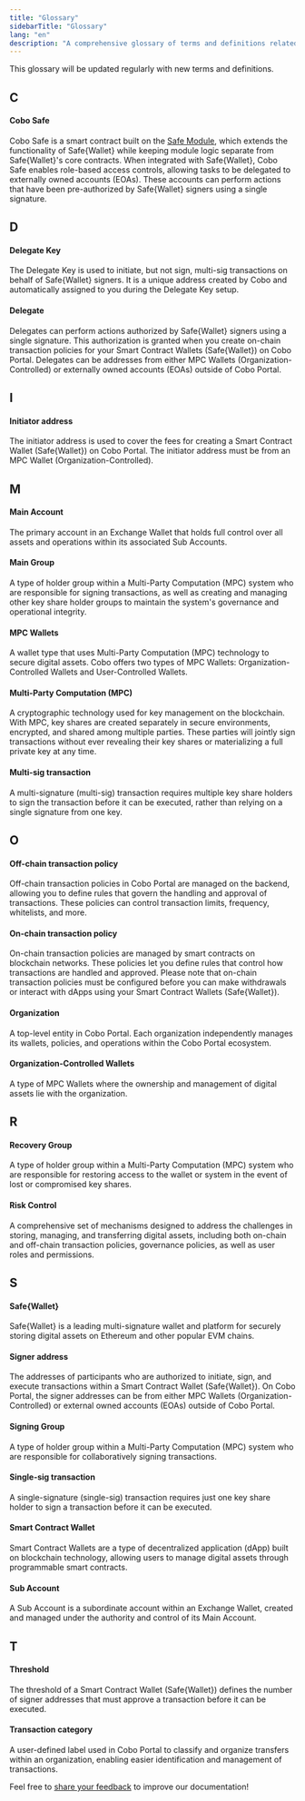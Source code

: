 ```yaml
---
title: "Glossary"
sidebarTitle: "Glossary"
lang: "en"
description: "A comprehensive glossary of terms and definitions related to Cobo's services and products."
---
```


<Note>This glossary will be updated regularly with new terms and definitions.</Note>

## C
#### Cobo Safe
Cobo Safe is a smart contract built on the [Safe Module](https://docs.safe.global/advanced/smart-account-modules), which extends the functionality of Safe&#123;Wallet&#125; while keeping module logic separate from Safe&#123;Wallet&#125;'s core contracts. When integrated with Safe&#123;Wallet&#125;, Cobo Safe enables role-based access controls, allowing tasks to be delegated to externally owned accounts (EOAs). These accounts can perform actions that have been pre-authorized by Safe&#123;Wallet&#125; signers using a single signature.

## D
#### Delegate Key
The Delegate Key is used to initiate, but not sign, multi-sig transactions on behalf of Safe&#123;Wallet&#125; signers. It is a unique address created by Cobo and automatically assigned to you during the Delegate Key setup.

#### Delegate
Delegates can perform actions authorized by Safe&#123;Wallet&#125; signers using a single signature. This authorization is granted when you create on-chain transaction policies for your Smart Contract Wallets (Safe&#123;Wallet&#125;) on Cobo Portal. Delegates can be addresses from either MPC Wallets (Organization-Controlled) or externally owned accounts (EOAs) outside of Cobo Portal.

## I
#### Initiator address
The initiator address is used to cover the fees for creating a Smart Contract Wallet (Safe&#123;Wallet&#125;) on Cobo Portal. The initiator address must be from an MPC Wallet (Organization-Controlled).

## M
#### Main Account
The primary account in an Exchange Wallet that holds full control over all assets and operations within its associated Sub Accounts.

#### Main Group
A type of holder group within a Multi-Party Computation (MPC) system who are responsible for signing transactions, as well as creating and managing other key share holder groups to maintain the system's governance and operational integrity.

#### MPC Wallets
A wallet type that uses Multi-Party Computation (MPC) technology to secure digital assets. Cobo offers two types of MPC Wallets: Organization-Controlled Wallets and User-Controlled Wallets.

#### Multi-Party Computation (MPC)
A cryptographic technology used for key management on the blockchain. With MPC, key shares are created separately in secure environments, encrypted, and shared among multiple parties. These parties will jointly sign transactions without ever revealing their key shares or materializing a full private key at any time.

#### Multi-sig transaction
A multi-signature (multi-sig) transaction requires multiple key share holders to sign the transaction before it can be executed, rather than relying on a single signature from one key.

## O

#### Off-chain transaction policy
Off-chain transaction policies in Cobo Portal are managed on the backend, allowing you to define rules that govern the handling and approval of transactions. These policies can control transaction limits, frequency, whitelists, and more.

#### On-chain transaction policy
On-chain transaction policies are managed by smart contracts on blockchain networks. These policies let you define rules that control how transactions are handled and approved. Please note that on-chain transaction policies must be configured before you can make withdrawals or interact with dApps using your Smart Contract Wallets (Safe&#123;Wallet&#125;).

#### Organization
A top-level entity in Cobo Portal. Each organization independently manages its wallets, policies, and operations within the Cobo Portal ecosystem.

#### Organization-Controlled Wallets
A type of MPC Wallets where the ownership and management of digital assets lie with the organization.

## R
#### Recovery Group
A type of holder group within a Multi-Party Computation (MPC) system who are responsible for restoring access to the wallet or system in the event of lost or compromised key shares.

#### Risk Control
A comprehensive set of mechanisms designed to address the challenges in storing, managing, and transferring digital assets, including both on-chain and off-chain transaction policies, governance policies, as well as user roles and permissions.

## S
#### Safe&#123;Wallet&#125;
Safe&#123;Wallet&#125; is a leading multi-signature wallet and platform for securely storing digital assets on Ethereum and other popular EVM chains.

#### Signer address
The addresses of participants who are authorized to initiate, sign, and execute transactions within a Smart Contract Wallet (Safe&#123;Wallet&#125;). On Cobo Portal, the signer addresses can be from either MPC Wallets (Organization-Controlled) or external owned accounts (EOAs) outside of Cobo Portal.

#### Signing Group
A type of holder group within a Multi-Party Computation (MPC) system who are responsible for collaboratively signing transactions. 

#### Single-sig transaction
A single-signature (single-sig) transaction requires just one key share holder to sign a transaction before it can be executed.

#### Smart Contract Wallet
Smart Contract Wallets are a type of decentralized application (dApp) built on blockchain technology, allowing users to manage digital assets through programmable smart contracts.

#### Sub Account
A Sub Account is a subordinate account within an Exchange Wallet, created and managed under the authority and control of its Main Account.

## T
#### Threshold
The threshold of a Smart Contract Wallet (Safe&#123;Wallet&#125;) defines the number of signer addresses that must approve a transaction before it can be executed.

#### Transaction category
A user-defined label used in Cobo Portal to classify and organize transfers within an organization, enabling easier identification and management of transactions.

<Tip>Feel free to [share your feedback](https://forms.zohopublic.com/cobo/form/DocumentFeedbackForm/formperma/QvLOhxJv1_JMsJ-1dleZ8Itb_7rzN-LtgvsDdxosoVI?referrername=manuals) to improve our documentation!</Tip>